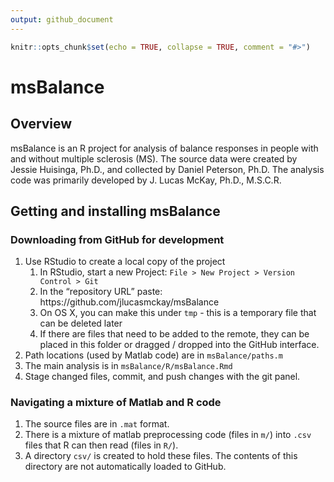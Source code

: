 ```yaml
---
output: github_document
---
```


<!-- README.md is generated from README.Rmd. Please edit that file -->

```r
knitr::opts_chunk$set(echo = TRUE, collapse = TRUE, comment = "#>")
```

# msBalance

## Overview

msBalance is an R project for analysis of balance responses in people with and without multiple sclerosis (MS).
The source data were created by Jessie Huisinga, Ph.D., and collected by Daniel Peterson, Ph.D.
The analysis code was primarily developed by J. Lucas McKay, Ph.D., M.S.C.R.

## Getting and installing msBalance

### Downloading from GitHub for development

1. Use RStudio to create a local copy of the project
    1. In RStudio, start a new Project: `File > New Project > Version Control > Git`
    1. In the “repository URL” paste: https://github.com/jlucasmckay/msBalance
    1. On OS X, you can make this under `tmp` - this is a temporary file that can be deleted later
    1. If there are files that need to be added to the remote, they can be placed in this folder or dragged / dropped into the GitHub interface.
1. Path locations (used by Matlab code) are in `msBalance/paths.m`
1. The main analysis is in `msBalance/R/msBalance.Rmd`
1. Stage changed files, commit, and push changes with the git panel.

### Navigating a mixture of Matlab and R code

1. The source files are in `.mat` format.
1. There is a mixture of matlab preprocessing code (files in `m/`) into `.csv` files that R can then read (files in `R/`).
1. A directory `csv/` is created to hold these files. The contents of this directory are not automatically loaded to GitHub.

